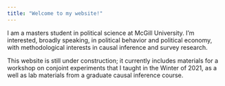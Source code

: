 ```yaml
---
title: "Welcome to my website!"
---
```


I am a masters student in political science at McGill University. I'm interested, broadly speaking, in political behavior and political economy, with methodological interests in causal inference and survey research. 

This website is still under construction; it currently includes materials for a workshop on conjoint experiments that I taught in the Winter of 2021, as a well as lab materials from a graduate causal inference course. 
